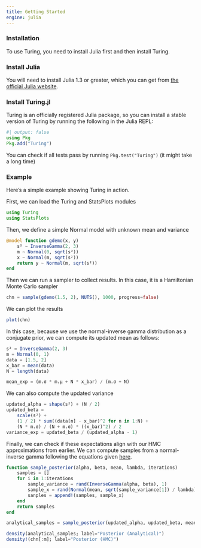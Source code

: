 ---
title: Getting Started
engine: julia
---

### Installation

To use Turing, you need to install Julia first and then install Turing.

### Install Julia

You will need to install Julia 1.3 or greater, which you can get from [the official Julia website](http://julialang.org/downloads/).

### Install Turing.jl

Turing is an officially registered Julia package, so you can install a stable version of Turing by running the following in the Julia REPL:

```{julia}
#| output: false
using Pkg
Pkg.add("Turing")
```

You can check if all tests pass by running `Pkg.test("Turing")` (it might take a long time)

### Example

Here's a simple example showing Turing in action.

First, we can load the Turing and StatsPlots modules

```{julia}
using Turing
using StatsPlots
```

Then, we define a simple Normal model with unknown mean and variance

```{julia}
@model function gdemo(x, y)
    s² ~ InverseGamma(2, 3)
    m ~ Normal(0, sqrt(s²))
    x ~ Normal(m, sqrt(s²))
    return y ~ Normal(m, sqrt(s²))
end
```

Then we can run a sampler to collect results. In this case, it is a Hamiltonian Monte Carlo sampler

```{julia}
chn = sample(gdemo(1.5, 2), NUTS(), 1000, progress=false)
```

We can plot the results

```{julia}
plot(chn)
```

In this case, because we use the normal-inverse gamma distribution as a conjugate prior, we can compute its updated mean as follows:

```{julia}
s² = InverseGamma(2, 3)
m = Normal(0, 1)
data = [1.5, 2]
x_bar = mean(data)
N = length(data)

mean_exp = (m.σ * m.μ + N * x_bar) / (m.σ + N)
```

We can also compute the updated variance

```{julia}
updated_alpha = shape(s²) + (N / 2)
updated_beta =
    scale(s²) +
    (1 / 2) * sum((data[n] - x_bar)^2 for n in 1:N) +
    (N * m.σ) / (N + m.σ) * ((x_bar)^2) / 2
variance_exp = updated_beta / (updated_alpha - 1)
```

Finally, we can check if these expectations align with our HMC approximations from earlier. We can compute samples from a normal-inverse gamma following the equations given [here](https://en.wikipedia.org/wiki/Normal-inverse-gamma_distribution#Generating_normal-inverse-gamma_random_variates).

```{julia}
function sample_posterior(alpha, beta, mean, lambda, iterations)
    samples = []
    for i in 1:iterations
        sample_variance = rand(InverseGamma(alpha, beta), 1)
        sample_x = rand(Normal(mean, sqrt(sample_variance[1]) / lambda), 1)
        sanples = append!(samples, sample_x)
    end
    return samples
end

analytical_samples = sample_posterior(updated_alpha, updated_beta, mean_exp, 2, 1000);
```

```{julia}
density(analytical_samples; label="Posterior (Analytical)")
density!(chn[:m]; label="Posterior (HMC)")
```

